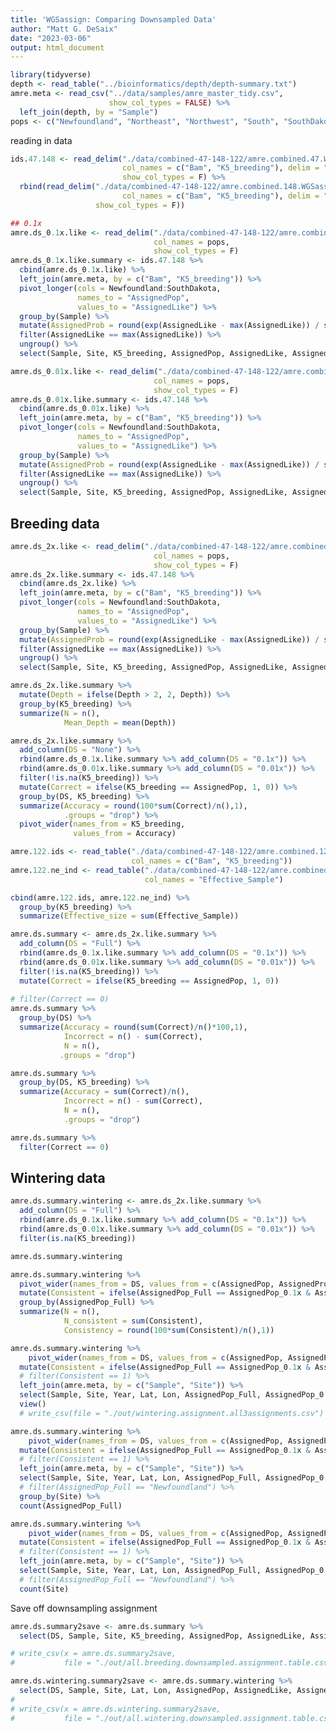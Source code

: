 ```yaml
---
title: 'WGSassign: Comparing Downsampled Data'
author: "Matt G. DeSaix"
date: "2023-03-06"
output: html_document
---
```


```r
library(tidyverse)
depth <- read_table("../bioinformatics/depth/depth-summary.txt")
amre.meta <- read_csv("../data/samples/amre_master_tidy.csv",
                      show_col_types = FALSE) %>%
  left_join(depth, by = "Sample")
pops <- c("Newfoundland", "Northeast", "Northwest", "South", "SouthDakota")
```



reading in data 

```r
ids.47.148 <- read_delim("./data/combined-47-148-122/amre.combined.47.WGSassignIDs.txt",
                         col_names = c("Bam", "K5_breeding"), delim = "\t",
                         show_col_types = F) %>%
  rbind(read_delim("./data/combined-47-148-122/amre.combined.148.WGSassignIDs.txt",
                         col_names = c("Bam", "K5_breeding"), delim = "\t",
                   show_col_types = F))

## 0.1x 
amre.ds_0.1x.like <- read_delim("./data/combined-47-148-122/amre.combined.47.148.ds_0.1x.pop_like.txt",
                                col_names = pops,
                                show_col_types = F)
amre.ds_0.1x.like.summary <- ids.47.148 %>%
  cbind(amre.ds_0.1x.like) %>%
  left_join(amre.meta, by = c("Bam", "K5_breeding")) %>%
  pivot_longer(cols = Newfoundland:SouthDakota,
               names_to = "AssignedPop",
               values_to = "AssignedLike") %>%
  group_by(Sample) %>%
  mutate(AssignedProb = round(exp(AssignedLike - max(AssignedLike)) / sum(exp(AssignedLike - max(AssignedLike))),2 )) %>%
  filter(AssignedLike == max(AssignedLike)) %>%
  ungroup() %>%
  select(Sample, Site, K5_breeding, AssignedPop, AssignedLike, AssignedProb, Lat, Lon, Depth)

amre.ds_0.01x.like <- read_delim("./data/combined-47-148-122/amre.combined.47.148.ds_0.01x.pop_like.txt",
                                col_names = pops,
                                show_col_types = F)
amre.ds_0.01x.like.summary <- ids.47.148 %>%
  cbind(amre.ds_0.01x.like) %>%
  left_join(amre.meta, by = c("Bam", "K5_breeding")) %>%
  pivot_longer(cols = Newfoundland:SouthDakota,
               names_to = "AssignedPop",
               values_to = "AssignedLike") %>%
  group_by(Sample) %>%
  mutate(AssignedProb = round(exp(AssignedLike - max(AssignedLike)) / sum(exp(AssignedLike - max(AssignedLike))),2 )) %>%
  filter(AssignedLike == max(AssignedLike)) %>%
  ungroup() %>%
  select(Sample, Site, K5_breeding, AssignedPop, AssignedLike, AssignedProb, Lat, Lon, Depth)

```

## Breeding data

```r
amre.ds_2x.like <- read_delim("./data/combined-47-148-122/amre.combined.47.148.ds_2.0x.pop_like.txt",
                                col_names = pops,
                                show_col_types = F)
amre.ds_2x.like.summary <- ids.47.148 %>%
  cbind(amre.ds_2x.like) %>%
  left_join(amre.meta, by = c("Bam", "K5_breeding")) %>%
  pivot_longer(cols = Newfoundland:SouthDakota,
               names_to = "AssignedPop",
               values_to = "AssignedLike") %>%
  group_by(Sample) %>%
  mutate(AssignedProb = round(exp(AssignedLike - max(AssignedLike)) / sum(exp(AssignedLike - max(AssignedLike))),2 )) %>%
  filter(AssignedLike == max(AssignedLike)) %>%
  ungroup() %>%
  select(Sample, Site, K5_breeding, AssignedPop, AssignedLike, AssignedProb, Lat, Lon, Depth)
```

```r
amre.ds_2x.like.summary %>%
  mutate(Depth = ifelse(Depth > 2, 2, Depth)) %>%
  group_by(K5_breeding) %>%
  summarize(N = n(),
            Mean_Depth = mean(Depth))
```

```r
amre.ds_2x.like.summary %>%
  add_column(DS = "None") %>%
  rbind(amre.ds_0.1x.like.summary %>% add_column(DS = "0.1x")) %>%
  rbind(amre.ds_0.01x.like.summary %>% add_column(DS = "0.01x")) %>%
  filter(!is.na(K5_breeding)) %>%
  mutate(Correct = ifelse(K5_breeding == AssignedPop, 1, 0)) %>%
  group_by(DS, K5_breeding) %>%
  summarize(Accuracy = round(100*sum(Correct)/n(),1),
            .groups = "drop") %>%
  pivot_wider(names_from = K5_breeding,
              values_from = Accuracy)
```

```r
amre.122.ids <- read_table("./data/combined-47-148-122/amre.combined.122.WGSassignIDs.txt",
                           col_names = c("Bam", "K5_breeding"))
amre.122.ne_ind <- read_table("./data/combined-47-148-122/amre.combined.122.equal_effective.ds_2.0x.ne_ind_full.txt",
                              col_names = "Effective_Sample")

cbind(amre.122.ids, amre.122.ne_ind) %>%
  group_by(K5_breeding) %>%
  summarize(Effective_size = sum(Effective_Sample))
```

```r
amre.ds.summary <- amre.ds_2x.like.summary %>%
  add_column(DS = "Full") %>%
  rbind(amre.ds_0.1x.like.summary %>% add_column(DS = "0.1x")) %>%
  rbind(amre.ds_0.01x.like.summary %>% add_column(DS = "0.01x")) %>%
  filter(!is.na(K5_breeding)) %>%
  mutate(Correct = ifelse(K5_breeding == AssignedPop, 1, 0))
  
# filter(Correct == 0)
amre.ds.summary %>%
  group_by(DS) %>%
  summarize(Accuracy = round(sum(Correct)/n()*100,1),
            Incorrect = n() - sum(Correct),
            N = n(),
           .groups = "drop")
```

```r
amre.ds.summary %>%
  group_by(DS, K5_breeding) %>%
  summarize(Accuracy = sum(Correct)/n(),
            Incorrect = n() - sum(Correct),
            N = n(),
            .groups = "drop")
```


```r
amre.ds.summary %>%
  filter(Correct == 0)
```

## Wintering data

```r
amre.ds.summary.wintering <- amre.ds_2x.like.summary %>%
  add_column(DS = "Full") %>%
  rbind(amre.ds_0.1x.like.summary %>% add_column(DS = "0.1x")) %>%
  rbind(amre.ds_0.01x.like.summary %>% add_column(DS = "0.01x")) %>%
  filter(is.na(K5_breeding))

amre.ds.summary.wintering
```


```r
amre.ds.summary.wintering %>%
  pivot_wider(names_from = DS, values_from = c(AssignedPop, AssignedProb)) %>%
  mutate(Consistent = ifelse(AssignedPop_Full == AssignedPop_0.1x & AssignedPop_Full == AssignedPop_0.01x, 1, 0)) %>%
  group_by(AssignedPop_Full) %>%
  summarize(N = n(),
            N_consistent = sum(Consistent),
            Consistency = round(100*sum(Consistent)/n(),1))
```



```r
amre.ds.summary.wintering %>%
    pivot_wider(names_from = DS, values_from = c(AssignedPop, AssignedProb)) %>%
  mutate(Consistent = ifelse(AssignedPop_Full == AssignedPop_0.1x & AssignedPop_Full == AssignedPop_0.01x, 1, 0)) %>%
  # filter(Consistent == 1) %>%
  left_join(amre.meta, by = c("Sample", "Site")) %>%
  select(Sample, Site, Year, Lat, Lon, AssignedPop_Full, AssignedPop_0.1x, AssignedPop_0.01x) %>%
  view()
  # write_csv(file = "./out/wintering.assignment.all3assignments.csv")
```


```r
amre.ds.summary.wintering %>%
    pivot_wider(names_from = DS, values_from = c(AssignedPop, AssignedProb)) %>%
  mutate(Consistent = ifelse(AssignedPop_Full == AssignedPop_0.1x & AssignedPop_Full == AssignedPop_0.01x, 1, 0)) %>%
  # filter(Consistent == 1) %>%
  left_join(amre.meta, by = c("Sample", "Site")) %>%
  select(Sample, Site, Year, Lat, Lon, AssignedPop_Full, AssignedPop_0.1x, AssignedPop_0.01x) %>%
  # filter(AssignedPop_Full == "Newfoundland") %>%
  group_by(Site) %>%
  count(AssignedPop_Full)
```


```r
amre.ds.summary.wintering %>%
    pivot_wider(names_from = DS, values_from = c(AssignedPop, AssignedProb)) %>%
  mutate(Consistent = ifelse(AssignedPop_Full == AssignedPop_0.1x & AssignedPop_Full == AssignedPop_0.01x, 1, 0)) %>%
  # filter(Consistent == 1) %>%
  left_join(amre.meta, by = c("Sample", "Site")) %>%
  select(Sample, Site, Year, Lat, Lon, AssignedPop_Full, AssignedPop_0.1x, AssignedPop_0.01x) %>%
  # filter(AssignedPop_Full == "Newfoundland") %>%
  count(Site)
```


Save off downsampling assignment

```r
amre.ds.summary2save <- amre.ds.summary %>% 
  select(DS, Sample, Site, K5_breeding, AssignedPop, AssignedLike, AssignedProb)

# write_csv(x = amre.ds.summary2save,
#           file = "./out/all.breeding.downsampled.assignment.table.csv")

amre.ds.wintering.summary2save <- amre.ds.summary.wintering %>% 
  select(DS, Sample, Site, Lat, Lon, AssignedPop, AssignedLike, AssignedProb)
# 
# write_csv(x = amre.ds.wintering.summary2save,
#           file = "./out/all.wintering.downsampled.assignment.table.csv")
```